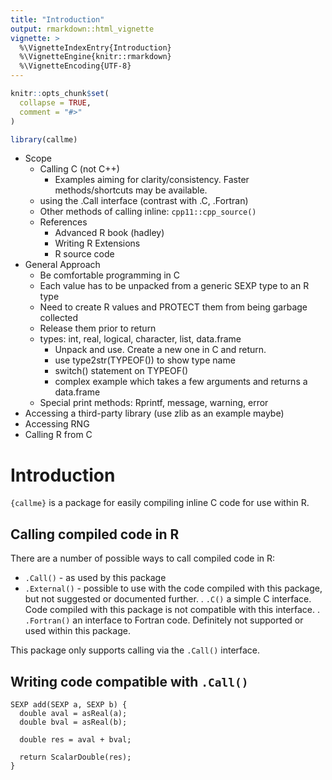 ```yaml
---
title: "Introduction"
output: rmarkdown::html_vignette
vignette: >
  %\VignetteIndexEntry{Introduction}
  %\VignetteEngine{knitr::rmarkdown}
  %\VignetteEncoding{UTF-8}
---
```


```r
knitr::opts_chunk$set(
  collapse = TRUE,
  comment = "#>"
)
```

```r
library(callme)
```


* Scope
  * Calling C (not C++)
    * Examples aiming for clarity/consistency. Faster methods/shortcuts may be available.
  * using the .Call interface (contrast with .C, .Fortran)
  * Other methods of calling inline: `cpp11::cpp_source()`
  * References
    * Advanced R book (hadley)
    * Writing R Extensions
    * R source code
* General Approach
  * Be comfortable programming in C
  * Each value has to be unpacked from a generic SEXP type to an R type
  * Need to create R values and PROTECT them from being garbage collected
  * Release them prior to return
  * types: int, real, logical, character, list, data.frame
    * Unpack and use.  Create a new one in C and return.
    * use type2str(TYPEOF()) to show type name
    * switch() statement on TYPEOF()
    * complex example which takes a few arguments and returns a data.frame
  * Special print methods:  Rprintf, message, warning, error
* Accessing a third-party library  (use zlib as an example maybe)
* Accessing RNG
* Calling R from C

# Introduction

`{callme}` is a package for easily compiling inline C code for use within R.

## Calling compiled code in R

There are a number of possible ways to call compiled code in R:

* `.Call()` - as used by this package
* `.External()` - possible to use with the code compiled with this package,
  but not suggested or documented further.
. `.C()` a simple C interface.  Code compiled with this package is not 
  compatible with this interface.
. `.Fortran()` an interface to Fortran code.  Definitely not supported or used within this package.

This package only supports calling via the `.Call()` interface.

## Writing code compatible with `.Call()`

```
SEXP add(SEXP a, SEXP b) {
  double aval = asReal(a);
  double bval = asReal(b);
  
  double res = aval + bval;
  
  return ScalarDouble(res);
}
```


